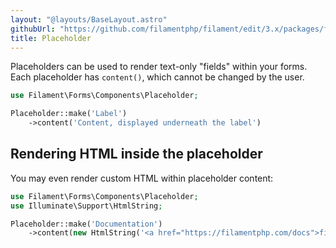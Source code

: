 ```yaml
---
layout: "@layouts/BaseLayout.astro"
githubUrl: "https://github.com/filamentphp/filament/edit/3.x/packages/forms/docs/04-layout/07-placeholder.md"
title: Placeholder
---
```


Placeholders can be used to render text-only "fields" within your forms. Each placeholder has `content()`, which cannot be changed by the user.

```php
use Filament\Forms\Components\Placeholder;

Placeholder::make('Label')
    ->content('Content, displayed underneath the label')
```

## Rendering HTML inside the placeholder

You may even render custom HTML within placeholder content:

```php
use Filament\Forms\Components\Placeholder;
use Illuminate\Support\HtmlString;

Placeholder::make('Documentation')
    ->content(new HtmlString('<a href="https://filamentphp.com/docs">filamentphp.com</a>'))
```
